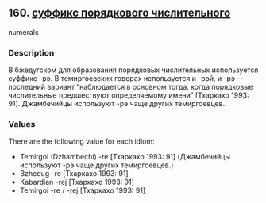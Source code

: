 ## 160. <a href =  'https://agricolamz.github.io/The_Circassian_Isoglosses_Database/160.html'>суффикс порядкового числительного</a>
numerals

### Description

В бжедугском для образования порядковых числительных используется суффикс -рэ. В темиргоевских говорах используется и -рэй, и -рэ — последний вариант "наблюдается в основном тогда, когда порядковые числительные предшествуют определяемому имени" [Тхаркахо 1993: 91]. Джамбечийцы используют -рэ чаще других темиргоевцев.

### Values
There are the following value for each idiom:

* Temirgoi (Dzhambechi) -re [Тхаркахо 1993: 91] (Джамбечийцы используют -рэ чаще других темиргоевцев.)
* Bzhedug  -re [Тхаркахо 1993: 91] 
* Kabardian  -rej [Тхаркахо 1993: 91] 
* Temirgoi  -re / -rej [Тхаркахо 1993: 91] 

